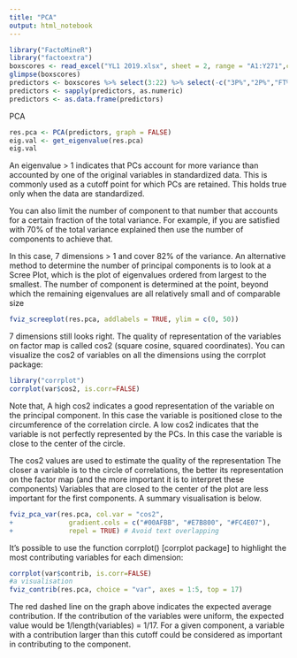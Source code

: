 ```yaml
---
title: "PCA"
output: html_notebook
---
```



```r
library("FactoMineR")
library("factoextra")
boxscores <- read_excel("YL1 2019.xlsx", sheet = 2, range = "A1:Y271",col_names = TRUE)
glimpse(boxscores)
predictors <- boxscores %>% select(3:22) %>% select(-c("3P%","2P%","FT%"))
predictors <- sapply(predictors, as.numeric)
predictors <- as.data.frame(predictors)
```

PCA
```r
res.pca <- PCA(predictors, graph = FALSE)
eig.val <- get_eigenvalue(res.pca)
eig.val
```
An eigenvalue > 1 indicates that PCs account for more variance than accounted by one of the original variables in standardized data. This is commonly used as a cutoff point for which PCs are retained. This holds true only when the data are standardized.

You can also limit the number of component to that number that accounts for a certain fraction of the total variance. For example, if you are satisfied with 70% of the total variance explained then use the number of components to achieve that.

In this case, 7 dimensions > 1 and cover 82% of the variance.
An alternative method to determine the number of principal components is to look at a Scree Plot, which is the plot of eigenvalues ordered from largest to the smallest. The number of component is determined at the point, beyond which the remaining eigenvalues are all relatively small and of comparable size
```r
fviz_screeplot(res.pca, addlabels = TRUE, ylim = c(0, 50))
```
7 dimensions still looks right.
The quality of representation of the variables on factor map is called cos2 (square cosine, squared coordinates). You can visualize the cos2 of variables on all the dimensions using the corrplot package:
```r
library("corrplot")
corrplot(var$cos2, is.corr=FALSE)
```
Note that, A high cos2 indicates a good representation of the variable on the principal component. In this case the variable is positioned close to the circumference of the correlation circle.
A low cos2 indicates that the variable is not perfectly represented by the PCs. In this case the variable is close to the center of the circle.

The cos2 values are used to estimate the quality of the representation
The closer a variable is to the circle of correlations, the better its representation on the factor map (and the more important it is to interpret these components)
Variables that are closed to the center of the plot are less important for the first components. A summary visualisation is below.
```r
fviz_pca_var(res.pca, col.var = "cos2",
+              gradient.cols = c("#00AFBB", "#E7B800", "#FC4E07"), 
+              repel = TRUE) # Avoid text overlapping
```

It’s possible to use the function corrplot() [corrplot package] to highlight the most contributing variables for each dimension:
```r
corrplot(var$contrib, is.corr=FALSE) 
#a visualisation
fviz_contrib(res.pca, choice = "var", axes = 1:5, top = 17)
```
The red dashed line on the graph above indicates the expected average contribution. If the contribution of the variables were uniform, the expected value would be 1/length(variables) = 1/17. For a given component, a variable with a contribution larger than this cutoff could be considered as important in contributing to the component.